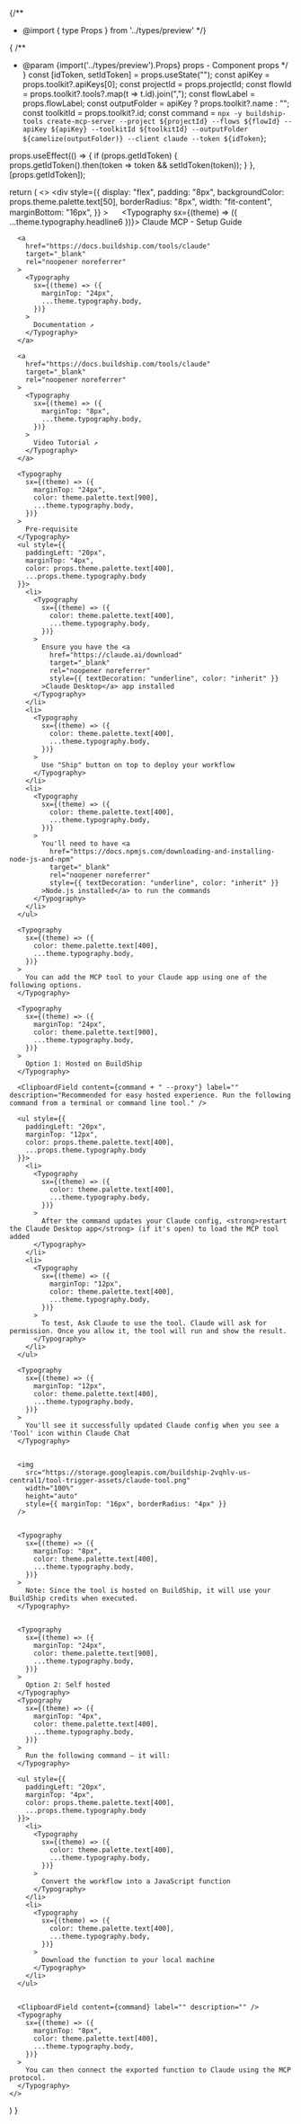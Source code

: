 
{/**
* @import { type Props } from '../types/preview'
*/}

{
/**
 * @param {import('../types/preview').Props} props - Component props
 */
}
  const [idToken, setIdToken] = props.useState("");
  const apiKey = props.toolkit?.apiKeys[0];
  const projectId = props.projectId;
  const flowId = props.toolkit?.tools?.map(t => t.id).join(",");
  const flowLabel = props.flowLabel;
  const outputFolder = apiKey ? props.toolkit?.name : "";
  const toolkitId = props.toolkit?.id;
  const command = `npx -y buildship-tools create-mcp-server --project ${projectId} --flows ${flowId} --apiKey ${apiKey} --toolkitId ${toolkitId} --outputFolder ${camelize(outputFolder)} --client claude --token ${idToken}`;

  props.useEffect(() => {
    if (props.getIdToken) {
      props.getIdToken().then(token => token && setIdToken(token));
    }
  }, [props.getIdToken]);

  return (
    <>
      <div
        style={{
          display: "flex",
          padding: "8px",
          backgroundColor: props.theme.palette.text[50],
          borderRadius: "8px",
          width: "fit-content",
          marginBottom: "16px",
        }}
      >
        <img src="https://firebasestorage.googleapis.com/v0/b/website-a1s39m.appspot.com/o/buildship-app-logos%2Fanthropic.png?alt=media&token=ec0eb8dc-f0d4-4f97-a144-023f1aa8118e" width="16" height="16" />
      </div>
      <Typography sx={(theme) => ({ ...theme.typography.headline6 })}>
        Claude MCP - Setup Guide
      </Typography>

      <a
        href="https://docs.buildship.com/tools/claude"
        target="_blank"
        rel="noopener noreferrer"
      >
        <Typography
          sx={(theme) => ({
            marginTop: "24px",
            ...theme.typography.body,
          })}
        >
          Documentation ↗
        </Typography>
      </a>

      <a
        href="https://docs.buildship.com/tools/claude"
        target="_blank"
        rel="noopener noreferrer"
      >
        <Typography
          sx={(theme) => ({
            marginTop: "8px",
            ...theme.typography.body,
          })}
        >
          Video Tutorial ↗
        </Typography>
      </a>

      <Typography
        sx={(theme) => ({
          marginTop: "24px",
          color: theme.palette.text[900],
          ...theme.typography.body,
        })}
      >
        Pre-requisite
      </Typography>
      <ul style={{
        paddingLeft: "20px",
        marginTop: "4px",
        color: props.theme.palette.text[400],
        ...props.theme.typography.body
      }}>
        <li>
          <Typography
            sx={(theme) => ({
              color: theme.palette.text[400],
              ...theme.typography.body,
            })}
          >
            Ensure you have the <a
              href="https://claude.ai/download"
              target="_blank"
              rel="noopener noreferrer"
              style={{ textDecoration: "underline", color: "inherit" }}
            >Claude Desktop</a> app installed
          </Typography>
        </li>
        <li>
          <Typography
            sx={(theme) => ({
              color: theme.palette.text[400],
              ...theme.typography.body,
            })}
          >
            Use "Ship" button on top to deploy your workflow
          </Typography>
        </li>
        <li>
          <Typography
            sx={(theme) => ({
              color: theme.palette.text[400],
              ...theme.typography.body,
            })}
          >
            You'll need to have <a
              href="https://docs.npmjs.com/downloading-and-installing-node-js-and-npm"
              target="_blank"
              rel="noopener noreferrer"
              style={{ textDecoration: "underline", color: "inherit" }}
            >Node.js installed</a> to run the commands
          </Typography>
        </li>
      </ul>

      <Typography
        sx={(theme) => ({
          color: theme.palette.text[400],
          ...theme.typography.body,
        })}
      >
        You can add the MCP tool to your Claude app using one of the following options.
      </Typography>

      <Typography
        sx={(theme) => ({
          marginTop: "24px",
          color: theme.palette.text[900],
          ...theme.typography.body,
        })}
      >
        Option 1: Hosted on BuildShip
      </Typography>

      <ClipboardField content={command + " --proxy"} label="" description="Recommended for easy hosted experience. Run the following command from a terminal or command line tool." />

      <ul style={{
        paddingLeft: "20px",
        marginTop: "12px",
        color: props.theme.palette.text[400],
        ...props.theme.typography.body
      }}>
        <li>
          <Typography
            sx={(theme) => ({
              color: theme.palette.text[400],
              ...theme.typography.body,
            })}
          >
            After the command updates your Claude config, <strong>restart the Claude Desktop app</strong> (if it's open) to load the MCP tool added
          </Typography>
        </li>
        <li>
          <Typography
            sx={(theme) => ({
              marginTop: "12px",
              color: theme.palette.text[400],
              ...theme.typography.body,
            })}
          >
            To test, Ask Claude to use the tool. Claude will ask for permission. Once you allow it, the tool will run and show the result.
          </Typography>
        </li>
      </ul>

      <Typography
        sx={(theme) => ({
          marginTop: "12px",
          color: theme.palette.text[400],
          ...theme.typography.body,
        })}
      >
        You'll see it successfully updated Claude config when you see a 'Tool' icon within Claude Chat
      </Typography>


      <img
        src="https://storage.googleapis.com/buildship-2vqhlv-us-central1/tool-trigger-assets/claude-tool.png"
        width="100%"
        height="auto"
        style={{ marginTop: "16px", borderRadius: "4px" }}
      />


      <Typography
        sx={(theme) => ({
          marginTop: "8px",
          color: theme.palette.text[400],
          ...theme.typography.body,
        })}
      >
        Note: Since the tool is hosted on BuildShip, it will use your BuildShip credits when executed.
      </Typography>


      <Typography
        sx={(theme) => ({
          marginTop: "24px",
          color: theme.palette.text[900],
          ...theme.typography.body,
        })}
      >
        Option 2: Self hosted
      </Typography>
      <Typography
        sx={(theme) => ({
          marginTop: "4px",
          color: theme.palette.text[400],
          ...theme.typography.body,
        })}
      >
        Run the following command — it will:
      </Typography>

      <ul style={{
        paddingLeft: "20px",
        marginTop: "4px",
        color: props.theme.palette.text[400],
        ...props.theme.typography.body
      }}>
        <li>
          <Typography
            sx={(theme) => ({
              color: theme.palette.text[400],
              ...theme.typography.body,
            })}
          >
            Convert the workflow into a JavaScript function
          </Typography>
        </li>
        <li>
          <Typography
            sx={(theme) => ({
              color: theme.palette.text[400],
              ...theme.typography.body,
            })}
          >
            Download the function to your local machine
          </Typography>
        </li>
      </ul>


      <ClipboardField content={command} label="" description="" />
      <Typography
        sx={(theme) => ({
          marginTop: "8px",
          color: theme.palette.text[400],
          ...theme.typography.body,
        })}
      >
        You can then connect the exported function to Claude using the MCP protocol.
      </Typography>
    </>
  )
}
